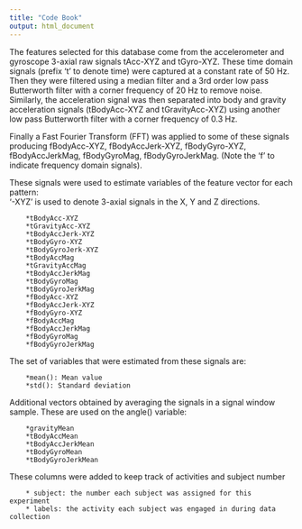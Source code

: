 ```yaml
---
title: "Code Book"
output: html_document
---
```



The features selected for this database come from the accelerometer and gyroscope 3-axial raw signals tAcc-XYZ and tGyro-XYZ. These time domain signals (prefix 't' to denote time) were captured at a constant rate of 50 Hz. Then they were filtered using a median filter and a 3rd order low pass Butterworth filter with a corner frequency of 20 Hz to remove noise. Similarly, the acceleration signal was then separated into body and gravity acceleration signals (tBodyAcc-XYZ and tGravityAcc-XYZ) using another low pass Butterworth filter with a corner frequency of 0.3 Hz.

Finally a Fast Fourier Transform (FFT) was applied to some of these signals producing fBodyAcc-XYZ, fBodyAccJerk-XYZ, fBodyGyro-XYZ, fBodyAccJerkMag, fBodyGyroMag, fBodyGyroJerkMag. (Note the 'f' to indicate frequency domain signals).

These signals were used to estimate variables of the feature vector for each pattern:  
'-XYZ' is used to denote 3-axial signals in the X, Y and Z directions.

        *tBodyAcc-XYZ
        *tGravityAcc-XYZ
        *tBodyAccJerk-XYZ
        *tBodyGyro-XYZ
        *tBodyGyroJerk-XYZ
        *tBodyAccMag
        *tGravityAccMag
        *tBodyAccJerkMag
        *tBodyGyroMag
        *tBodyGyroJerkMag
        *fBodyAcc-XYZ
        *fBodyAccJerk-XYZ
        *fBodyGyro-XYZ
        *fBodyAccMag
        *fBodyAccJerkMag
        *fBodyGyroMag
        *fBodyGyroJerkMag

The set of variables that were estimated from these signals are: 

        *mean(): Mean value
        *std(): Standard deviation

Additional vectors obtained by averaging the signals in a signal window sample. These are used on the angle() variable:

        *gravityMean
        *tBodyAccMean
        *tBodyAccJerkMean
        *tBodyGyroMean
        *tBodyGyroJerkMean

These columns were added to keep track of activities and subject number

        * subject: the number each subject was assigned for this experiment
        * labels: the activity each subject was engaged in during data collection